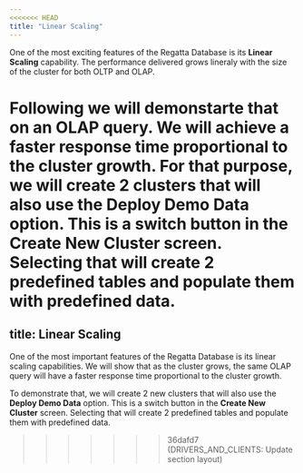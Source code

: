 ---
<<<<<<< HEAD
title: "Linear Scaling"
---

One of the most exciting features of the Regatta Database is its **Linear Scaling** capability. The performance delivered grows lineraly with the size of the cluster for both OLTP and OLAP.

Following we will demonstarte that on an OLAP query. We will achieve a faster response time proportional to the cluster growth. For that purpose, we will create 2 clusters that will also use the **Deploy Demo Data** option. This is a switch button in the **Create New Cluster** screen. Selecting that will create 2 predefined tables and populate them with predefined data.
=======
title: Linear Scaling
---

One of the most important features of the Regatta Database is its linear scaling capabilities. We 
will show that as the cluster grows, the same OLAP query will have a faster response time 
proportional to the cluster growth.

To demonstrate that, we will create 2 new clusters that will also use the **Deploy Demo Data**
option. This is a switch button in the **Create New Cluster** screen. Selecting that will create 2
predefined tables and populate them with predefined data.
>>>>>>> 36dafd7 (DRIVERS_AND_CLIENTS: Update section layout)

